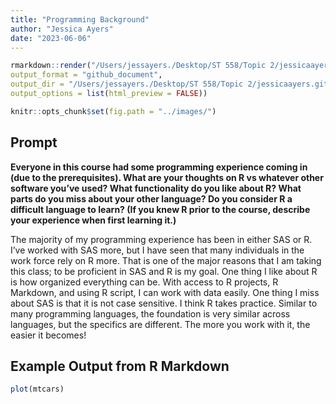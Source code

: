 ```yaml
---
title: "Programming Background"
author: "Jessica Ayers"
date: "2023-06-06"
---
```


```r
rmarkdown::render("/Users/jessayers./Desktop/ST 558/Topic 2/jessicaayers.github.io/_Rmd/2023-06-08-my-new-blog-post.Rmd",
output_format = "github_document",  
output_dir = "/Users/jessayers./Desktop/ST 558/Topic 2/jessicaayers.github.io/_posts" ,
output_options = list(html_preview = FALSE)) 
```

```r
knitr::opts_chunk$set(fig.path = "../images/")
```

## Prompt

**Everyone in this course had some programming experience coming in (due to the prerequisites).  What are your thoughts on R vs whatever other software you've used?  What functionality do you like about R?  What parts do you miss about your other language?  Do you consider R a difficult language to learn? (If you knew R prior to the course, describe your experience when first learning it.)**

The majority of my programming experience has been in either SAS or R. I've worked with SAS more, but I have seen that many individuals in the work force rely on R more. That is one of the major reasons that I am taking this class; to be proficient in SAS and R is my goal. One thing I like about R is how organized everything can be. With access to R projects, R Markdown, and using R script, I can work with data easily. One thing I miss about SAS is that it is not case sensitive. I think R takes practice. Similar to many programming languages, the foundation is very similar across languages, but the specifics are different. The more you work with it, the easier it becomes!

## Example Output from R Markdown

```r
plot(mtcars)
```
